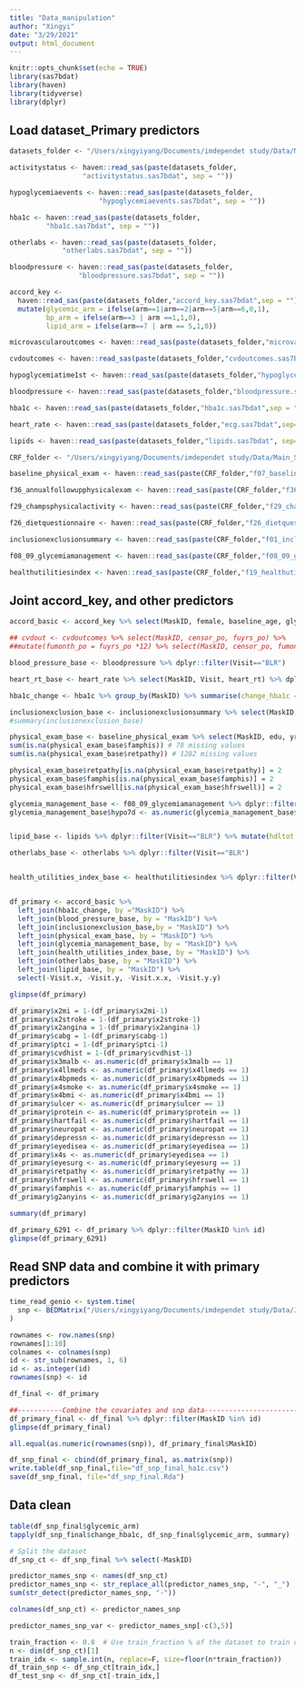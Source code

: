 ---
title: "Data_manipulation"
author: "Xingyi"
date: "3/29/2021"
output: html_document
---

```{r setup, include=FALSE}
knitr::opts_chunk$set(echo = TRUE)
library(sas7bdat)
library(haven)
library(tidyverse)
library(dplyr)
```

## Load dataset_Primary predictors
```{r}
datasets_folder <- "/Users/xingyiyang/Documents/imdependet study/Data/Main_Study/Main_Study/3-Data_Sets-Analysis/3a-Analysis_Data_Sets/"

activitystatus <- haven::read_sas(paste(datasets_folder, 
                  "activitystatus.sas7bdat", sep = ""))

hypoglycemiaevents <- haven::read_sas(paste(datasets_folder,
                      "hypoglycemiaevents.sas7bdat", sep = ""))

hba1c <- haven::read_sas(paste(datasets_folder,
         "hba1c.sas7bdat", sep = ""))

otherlabs <- haven::read_sas(paste(datasets_folder,
             "otherlabs.sas7bdat", sep = ""))

bloodpressure <- haven::read_sas(paste(datasets_folder,
                 "bloodpressure.sas7bdat", sep = ""))

accord_key <- 
  haven::read_sas(paste(datasets_folder,"accord_key.sas7bdat",sep = "")) %>% 
  mutate(glycemic_arm = ifelse(arm==1|arm==2|arm==5|arm==6,0,1),
         bp_arm = ifelse(arm==3 | arm ==1,1,0),
         lipid_arm = ifelse(arm==7 | arm == 5,1,0))

microvascularoutcomes <- haven::read_sas(paste(datasets_folder,"microvascularoutcomes.sas7bdat",sep=""))

cvdoutcomes <- haven::read_sas(paste(datasets_folder,"cvdoutcomes.sas7bdat",sep = "")) 

hypoglycemiatime1st <- haven::read_sas(paste(datasets_folder,"hypoglycemiatime1st.sas7bdat",sep = ""))

bloodpressure <- haven::read_sas(paste(datasets_folder,"bloodpressure.sas7bdat",sep=""))

hba1c <- haven::read_sas(paste(datasets_folder,"hba1c.sas7bdat",sep = "")) 

heart_rate <- haven::read_sas(paste(datasets_folder,"ecg.sas7bdat",sep=""))

lipids <- haven::read_sas(paste(datasets_folder,"lipids.sas7bdat", sep=""))

CRF_folder <- "/Users/xingyiyang/Documents/imdependet study/Data/Main_Study/Main_Study/4-Data_Sets-CRFs/4a-CRF_Data_Sets/"

baseline_physical_exam <- haven::read_sas(paste(CRF_folder,"f07_baselinehistoryphysicalexam.sas7bdat",sep = "")) 

f36_annualfollowupphysicalexam <- haven::read_sas(paste(CRF_folder,"f36_annualfollowupphysicalexam.sas7bdat",sep = "")) 

f29_champsphysicalactivity <- haven::read_sas(paste(CRF_folder,"f29_champsphysicalactivity.sas7bdat",sep = "")) 

f26_dietquestionnaire <- haven::read_sas(paste(CRF_folder,"f26_dietquestionnaire.sas7bdat",sep = "")) 

inclusionexclusionsummary <- haven::read_sas(paste(CRF_folder,"f01_inclusionexclusionsummary.sas7bdat",sep = ""))

f08_09_glycemiamanagement <- haven::read_sas(paste(CRF_folder,"f08_09_glycemiamanagement.sas7bdat",sep = ""))

healthutilitiesindex <- haven::read_sas(paste(CRF_folder,"f19_healthutilitiesindex.sas7bdat",sep = ""))

```

## Joint accord_key, and other predictors
```{r}
accord_basic <- accord_key %>% select(MaskID, female, baseline_age, glycemic_arm, cvd_hx_baseline)

## cvdout <- cvdoutcomes %>% select(MaskID, censor_po, fuyrs_po) %>%
##mutate(fumonth_po = fuyrs_po *12) %>% select(MaskID, censor_po, fumonth_po)

blood_pressure_base <- bloodpressure %>% dplyr::filter(Visit=="BLR")

heart_rt_base <- heart_rate %>% select(MaskID, Visit, heart_rt) %>% dplyr::filter(Visit=="BLR")

hba1c_change <- hba1c %>% group_by(MaskID) %>% summarise(change_hba1c = first(hba1c) -  last(hba1c))

inclusionexclusion_base <- inclusionexclusionsummary %>% select(MaskID, x2mi, x2stroke, x2angina, cabg, ptci, cvdhist, x3malb, x4llmeds, x4bpmeds, x4smoke, x4bmi)
#summary(inclusionexclusion_base)

physical_exam_base <- baseline_physical_exam %>% select(MaskID, edu, yrsdiab, ulcer, protein, hartfail, neuropat, depressn, eyedisea, alcohol, wt_kg, ht_cm, scrright, scrleft, eyesurg, retpathy, hfrswell, feeling, ffilam, famphis)
sum(is.na(physical_exam_base$famphis)) # 78 missing values
sum(is.na(physical_exam_base$retpathy)) # 1282 missing values

physical_exam_base$retpathy[is.na(physical_exam_base$retpathy)] = 2
physical_exam_base$famphis[is.na(physical_exam_base$famphis)] = 2
physical_exam_base$hfrswell[is.na(physical_exam_base$hfrswell)] = 2

glycemia_management_base <- f08_09_glycemiamanagement %>% dplyr::filter(Visit=="BLR") %>% select(MaskID, g1check, g2anyins, g17days)
glycemia_management_base$hypo7d <- as.numeric(glycemia_management_base$g17days > 0)


lipid_base <- lipids %>% dplyr::filter(Visit=="BLR") %>% mutate(hdltot = hdl/chol)

otherlabs_base <- otherlabs %>% dplyr::filter(Visit=="BLR")


health_utilities_index_base <- healthutilitiesindex %>% dplyr::filter(Visit=="BLR")


df_primary <- accord_basic %>%
  left_join(hba1c_change, by ="MaskID") %>%
  left_join(blood_pressure_base, by = "MaskID") %>%
  left_join(inclusionexclusion_base,by = "MaskID") %>%
  left_join(physical_exam_base, by = "MaskID") %>%
  left_join(glycemia_management_base, by = "MaskID") %>%
  left_join(health_utilities_index_base, by = "MaskID") %>%
  left_join(otherlabs_base, by = "MaskID") %>%
  left_join(lipid_base, by = "MaskID") %>%
  select(-Visit.x, -Visit.y, -Visit.x.x, -Visit.y.y)

glimpse(df_primary)

df_primary$x2mi = 1-(df_primary$x2mi-1)
df_primary$x2stroke = 1-(df_primary$x2stroke-1)
df_primary$x2angina = 1-(df_primary$x2angina-1)
df_primary$cabg = 1-(df_primary$cabg-1)
df_primary$ptci = 1-(df_primary$ptci-1)
df_primary$cvdhist = 1-(df_primary$cvdhist-1)
df_primary$x3malb <- as.numeric(df_primary$x3malb == 1)
df_primary$x4llmeds <- as.numeric(df_primary$x4llmeds == 1)
df_primary$x4bpmeds <- as.numeric(df_primary$x4bpmeds == 1)
df_primary$x4smoke <- as.numeric(df_primary$x4smoke == 1)
df_primary$x4bmi <- as.numeric(df_primary$x4bmi == 1)
df_primary$ulcer <- as.numeric(df_primary$ulcer == 1)
df_primary$protein <- as.numeric(df_primary$protein == 1)
df_primary$hartfail <- as.numeric(df_primary$hartfail == 1)
df_primary$neuropat <- as.numeric(df_primary$neuropat == 1)
df_primary$depressn <- as.numeric(df_primary$depressn == 1)
df_primary$eyedisea <- as.numeric(df_primary$eyedisea == 1)
df_primary$x4s <- as.numeric(df_primary$eyedisea == 1)
df_primary$eyesurg <- as.numeric(df_primary$eyesurg == 1)
df_primary$retpathy <- as.numeric(df_primary$retpathy == 1)
df_primary$hfrswell <- as.numeric(df_primary$hfrswell == 1)
df_primary$famphis <- as.numeric(df_primary$famphis == 1)
df_primary$g2anyins <- as.numeric(df_primary$g2anyins == 1)

summary(df_primary)

df_primary_6291 <- df_primary %>% dplyr::filter(MaskID %in% id)
glimpse(df_primary_6291)

```

## Read SNP data and combine it with primary predictors
```{r}
time_read_genio <- system.time(
  snp <- BEDMatrix("/Users/xingyiyang/Documents/imdependet study/Data/Julia/filtered_accord_merged_unc_may")
)

rownames <- row.names(snp)
rownames[1:10]
colnames <- colnames(snp)
id <- str_sub(rownames, 1, 6)
id <- as.integer(id)
rownames(snp) <- id

df_final <- df_primary

##-----------Combine the covariates and snp data------------------------------##
df_primary_final <- df_final %>% dplyr::filter(MaskID %in% id) 
glimpse(df_primary_final)

all.equal(as.numeric(rownames(snp)), df_primary_final$MaskID)

df_snp_final <- cbind(df_primary_final, as.matrix(snp))
write.table(df_snp_final,file="df_snp_final_ha1c.csv")
save(df_snp_final, file="df_snp_final.Rda")
```
## Data clean
```{r}

table(df_snp_final$glycemic_arm)
tapply(df_snp_final$change_hba1c, df_snp_final$glycemic_arm, summary)

# Split the dataset
df_snp_ct <- df_snp_final %>% select(-MaskID)

predictor_names_snp <- names(df_snp_ct)
predictor_names_snp <- str_replace_all(predictor_names_snp, "-", "_")
sum(str_detect(predictor_names_snp, "-"))

colnames(df_snp_ct) <- predictor_names_snp

predictor_names_snp_var <- predictor_names_snp[-c(3,5)]

train_fraction <- 0.8  # Use train_fraction % of the dataset to train our models
n <- dim(df_snp_ct)[1]
train_idx <- sample.int(n, replace=F, size=floor(n*train_fraction))
df_train_snp <- df_snp_ct[train_idx,]
df_test_snp <- df_snp_ct[-train_idx,]
```


